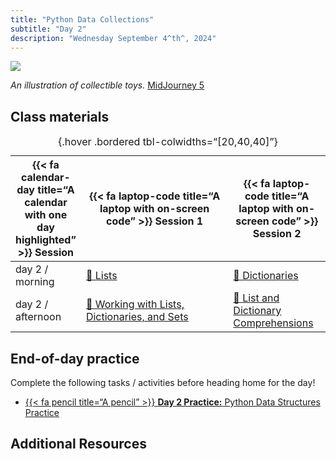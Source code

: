 ```yaml
---
title: "Python Data Collections"
subtitle: "Day 2"
description: "Wednesday September 4^th^, 2024"
---
```



![](images/collections.jpeg)

:::{.gray-text .center-text}
*An illustration of collectible toys.* [MidJourney 5](https://www.midjourney.com/jobs/7c249ba1-5cc4-4a9b-92d9-78ca3134f623?index=0)
:::

<!-- ## Pre-class prep -->

<!-- Install the following packages by running the following in your RStudio *Console*: -->

<!-- ```{r} -->
<!-- #| eval: false -->
<!-- #| echo: true -->
<!-- install.packages("ARTofR") # optional, but an awesome package for creating R script section headers -->
<!-- ``` -->

## Class materials

| {{< fa calendar-day title="A calendar with one day highlighted" >}} Session  | {{< fa laptop-code title="A laptop with on-screen code" >}} Session 1  |  {{< fa laptop-code title="A laptop with on-screen code" >}} Session 2 |
|-------------------|-----------------------------------------------------------------------------------------------------------------------------------------------------|----------------------------------------------------------------------------------|
| day 2 / morning   | [🐍 Lists](interactive-sessions/2a_lists.qmd){target="_blank"} | [🐍 Dictionaries](live_coding/2b_dictionaries.qmd) |
| day 2 / afternoon | [🙌 Working with Lists, Dictionaries, and Sets](collaborative_coding/2a_lists_dictionaries_sets.qmd){target="_blank"} | [📝 List and Dictionary Comprehensions](live-coding/2d_list_comprehensions.qmd) |
: {.hover .bordered tbl-colwidths="[20,40,40]"} 

## End-of-day practice

Complete the following tasks / activities before heading home for the day!

- [{{< fa pencil title="A pencil" >}} **Day 2 Practice:** Python Data Structures Practice](eod-practice/eod-day2.qmd)

## Additional Resources
